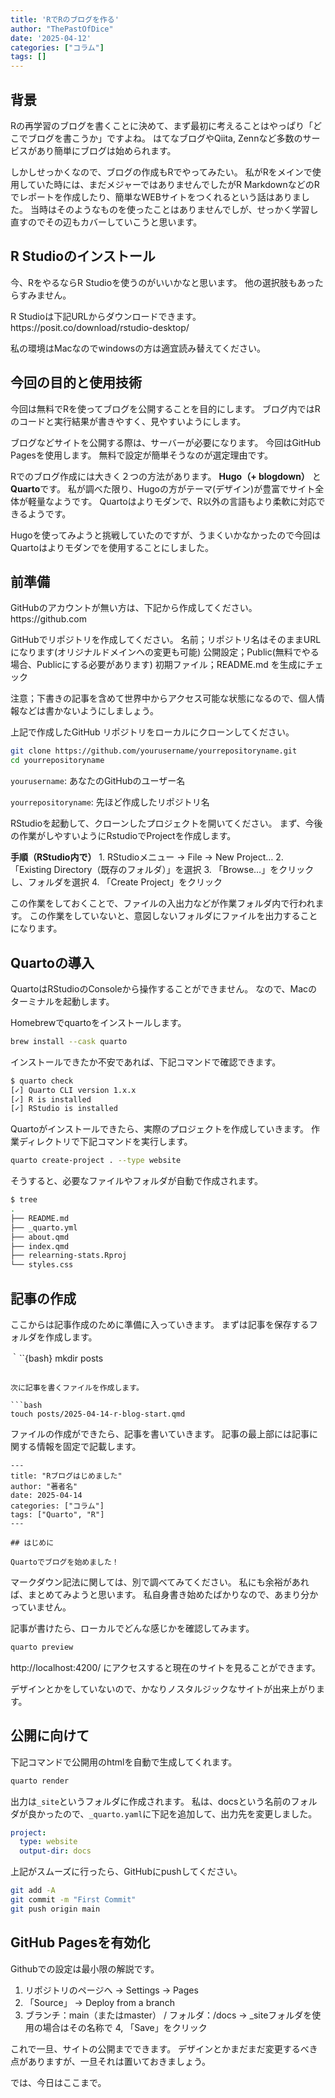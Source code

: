 ```yaml
---
title: 'RでRのブログを作る'
author: "ThePastOfDice"
date: '2025-04-12'
categories: ["コラム"]
tags: []
---
```


## 背景

Rの再学習のブログを書くことに決めて、まず最初に考えることはやっぱり「どこでブログを書こうか」ですよね。
はてなブログやQiita, Zennなど多数のサービスがあり簡単にブログは始められます。

しかしせっかくなので、ブログの作成もRでやってみたい。
私がRをメインで使用していた時には、まだメジャーではありませんでしたがR MarkdownなどのRでレポートを作成したり、簡単なWEBサイトをつくれるという話はありました。
当時はそのようなものを使ったことはありませんでしが、せっかく学習し直すのでその辺もカバーしていこうと思います。

## R Studioのインストール

今、RをやるならR Studioを使うのがいいかなと思います。
他の選択肢もあったらすみません。

R Studioは下記URLからダウンロードできます。
https://posit.co/download/rstudio-desktop/

私の環境はMacなのでwindowsの方は適宜読み替えてください。

## 今回の目的と使用技術

今回は無料でRを使ってブログを公開することを目的にします。
ブログ内ではRのコードと実行結果が書きやすく、見やすいようにします。

ブログなどサイトを公開する際は、サーバーが必要になります。
今回はGitHub Pagesを使用します。
無料で設定が簡単そうなのが選定理由です。

Rでのブログ作成には大きく２つの方法があります。
 **Hugo（+ blogdown）** と **Quarto**です。
私が調べた限り、Hugoの方がテーマ(デザイン)が豊富でサイト全体が軽量なようです。
Quartoはよりモダンで、R以外の言語もより柔軟に対応できるようです。

Hugoを使ってみようと挑戦していたのですが、うまくいかなかったので今回はQuartoはよりモダンでを使用することにしました。

## 前準備

GitHubのアカウントが無い方は、下記から作成してください。
https://github.com

GitHubでリポジトリを作成してください。
名前；リポジトリ名はそのままURLになります(オリジナルドメインへの変更も可能)
公開設定；Public(無料でやる場合、Publicにする必要があります)
初期ファイル；README.md を生成にチェック

注意；下書きの記事を含めて世界中からアクセス可能な状態になるので、個人情報などは書かないようにしましょう。

上記で作成したGitHub リポジトリをローカルにクローンしてください。
```bash
git clone https://github.com/yourusername/yourrepositoryname.git
cd yourrepositoryname
```
`yourusername`: あなたのGitHubのユーザー名

`yourrepositoryname`: 先ほど作成したリポジトリ名


RStudioを起動して、クローンしたプロジェクトを開いてください。
まず、今後の作業がしやすいようにRstudioでProjectを作成します。

**手順（RStudio内で）**
1. RStudioメニュー → File → New Project...
2. 「Existing Directory（既存のフォルダ）」を選択
3. 「Browse...」をクリックし、フォルダを選択
4. 「Create Project」をクリック

この作業をしておくことで、ファイルの入出力などが作業フォルダ内で行われます。
この作業をしていないと、意図しないフォルダにファイルを出力することになります。

## Quartoの導入

QuartoはRStudioのConsoleから操作することができません。
なので、Macのターミナルを起動します。

Homebrewでquartoをインストールします。

```bash
brew install --cask quarto
```

インストールできたか不安であれば、下記コマンドで確認できます。
```bash
$ quarto check
[✓] Quarto CLI version 1.x.x
[✓] R is installed
[✓] RStudio is installed
```

Quartoがインストールできたら、実際のプロジェクトを作成していきます。
作業ディレクトリで下記コマンドを実行します。

```bash
quarto create-project . --type website
```

そうすると、必要なファイルやフォルダが自動で作成されます。

```bash
$ tree
.
├── README.md
├── _quarto.yml
├── about.qmd
├── index.qmd
├── relearning-stats.Rproj
└── styles.css
```

## 記事の作成

ここからは記事作成のために準備に入っていきます。
まずは記事を保存するフォルダを作成します。

｀``{bash}
mkdir posts
```

次に記事を書くファイルを作成します。

```bash
touch posts/2025-04-14-r-blog-start.qmd
```

ファイルの作成ができたら、記事を書いていきます。
記事の最上部には記事に関する情報を固定で記載します。

```qmd
---
title: "Rブログはじめました"
author: "著者名"
date: 2025-04-14
categories: ["コラム"]
tags: ["Quarto", "R"]
---

## はじめに

Quartoでブログを始めました！

```

マークダウン記法に関しては、別で調べてみてください。
私にも余裕があれば、まとめてみようと思います。
私自身書き始めたばかりなので、あまり分かっていません。

記事が書けたら、ローカルでどんな感じかを確認してみます。
```bash
quarto preview
```

http://localhost:4200/ にアクセスすると現在のサイトを見ることができます。

デザインとかをしていないので、かなりノスタルジックなサイトが出来上がります。

## 公開に向けて

下記コマンドで公開用のhtmlを自動で生成してくれます。
```bash
quarto render
```

出力は```_site```というフォルダに作成されます。
私は、docsという名前のフォルダが良かったので、```_quarto.yaml```に下記を追加して、出力先を変更しました。
```yaml
project:
  type: website
  output-dir: docs
```

上記がスムーズに行ったら、GitHubにpushしてください。

```bash
git add -A
git commit -m "First Commit"
git push origin main
```

## GitHub Pagesを有効化

Githubでの設定は最小限の解説です。

1. リポジトリのページへ → Settings → Pages
2. 「Source」 → Deploy from a branch
3. ブランチ：main（またはmaster） / フォルダ：/docs -> _siteフォルダを使用の場合はその名称で
4, 「Save」をクリック

これで一旦、サイトの公開までできます。
デザインとかまだまだ変更するべき点がありますが、一旦それは置いておきましょう。

では、今日はここまで。
